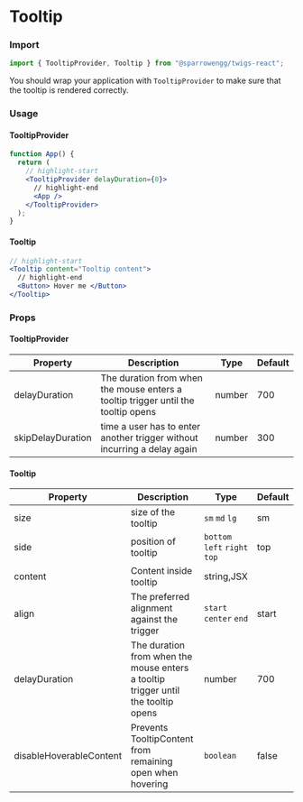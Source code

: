
# Tooltip

### Import

```jsx
import { TooltipProvider, Tooltip } from "@sparrowengg/twigs-react";
```

You should wrap your application with `TooltipProvider` to make sure that the tooltip is rendered correctly.

### Usage

#### TooltipProvider

```jsx
function App() {
  return (
    // highlight-start
    <TooltipProvider delayDuration={0}>
      // highlight-end
      <App />
    </TooltipProvider>
  );
}
```

#### Tooltip

<PlaygroundLink name="tooltip" />

```jsx
// highlight-start
<Tooltip content="Tooltip content">
  // highlight-end
  <Button> Hover me </Button>
</Tooltip>
```

### Props

#### TooltipProvider

| Property          | Description                                                                       | Type   | Default |
| ----------------- | --------------------------------------------------------------------------------- | ------ | ------- |
| delayDuration     | The duration from when the mouse enters a tooltip trigger until the tooltip opens | number | 700     |
| skipDelayDuration | time a user has to enter another trigger without incurring a delay again          | number | 300     |

#### Tooltip

| Property                | Description                                                                       | Type                          | Default |
| ----------------------- | --------------------------------------------------------------------------------- | ----------------------------- | ------- |
| size                    | size of the tooltip                                                               | `sm` `md` `lg`                | sm      |
| side                    | position of tooltip                                                               | `bottom` `left` `right` `top` | top     |
| content                 | Content inside tooltip                                                            | string,JSX                    |         |
| align                   | The preferred alignment against the trigger                                       | `start` `center` `end`        | start   |
| delayDuration           | The duration from when the mouse enters a tooltip trigger until the tooltip opens | number                        | 700     |
| disableHoverableContent | Prevents TooltipContent from remaining open when hovering                         | `boolean`                     | false   |
